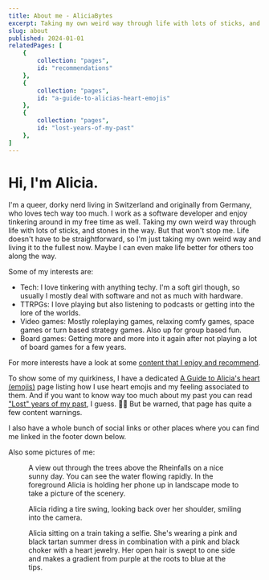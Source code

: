 ```yaml
---
title: About me - AliciaBytes
excerpt: Taking my own weird way through life with lots of sticks, and stones in the way.
slug: about
published: 2024-01-01
relatedPages: [
    {
        collection: "pages",
        id: "recommendations"
    },
    {
        collection: "pages",
        id: "a-guide-to-alicias-heart-emojis"
    },
    {
        collection: "pages",
        id: "lost-years-of-my-past"
    },
]
---
```



# Hi, I'm Alicia.

I'm a queer, dorky nerd living in Switzerland and originally from Germany, who loves tech way too much. I work as a software developer and enjoy tinkering around in my free time as well. Taking my own weird way through life with lots of sticks, and stones in the way. But that won't stop me. Life doesn't have to be straightforward, so I'm just taking my own weird way and living it to the fullest now. Maybe I can even make life better for others too along the way.

Some of my interests are:

- Tech: I love tinkering with anything techy. I'm a soft girl though, so usually I mostly deal with software and not as much with hardware.
- TTRPGs: I love playing but also listening to podcasts or getting into the lore of the worlds.
- Video games: Mostly roleplaying games, relaxing comfy games, space games or turn based strategy games. Also up for group based fun.
- Board games: Getting more and more into it again after not playing a lot of board games for a few years.

For more interests have a look at some [content that I enjoy and recommend](/recommendations/).

To show some of my quirkiness, I have a dedicated [A Guide to Alicia's heart (emojis)](/a-guide-to-alicias-heart-emojis) page listing how I use heart emojis and my feeling associated to them. And if you want to know way too much about my past you can read ["Lost" years of my past](/lost-years-of-my-past), I guess. 🤷‍♀️ But be warned, that page has quite a few content warnings.

I also have a whole bunch of social links or other places where you can find me linked in the footer down below.

Also some pictures of me:

<figure>
<Picture src="https://www-cdn.aliciabytes.com/file/aliciabytes-com/pages/about/taking-pictures-at-the-rheinfalls.jpg" alt="A view out through the trees above the Rheinfalls on a nice sunny day. You can see the water flowing rapidly. In the foreground Alicia is holding her phone up in landscape mode to take a picture of the scenery." formats={['avif', 'webp']} fallbackFormat="jpg" width="2000" height="819" quality="mid" />
<figcaption>A view out through the trees above the Rheinfalls on a nice sunny day. You can see the water flowing rapidly. In the foreground Alicia is holding her phone up in landscape mode to take a picture of the scenery.</figcaption>
</figure>
<figure>
<Picture src="https://www-cdn.aliciabytes.com/file/aliciabytes-com/pages/about/alicia-having-fun-on-the-wheel-swing.jpg" alt="Alicia riding a tire swing, looking back over her shoulder, smiling into the camera." formats={['avif', 'webp']} fallbackFormat="jpg" width="1512" height="2016" quality="mid" />
<figcaption>Alicia riding a tire swing, looking back over her shoulder, smiling into the camera.</figcaption>
</figure>
<figure>
<Picture src="https://www-cdn.aliciabytes.com/file/aliciabytes-com/pages/about/alicia-on-the-train.jpg" alt="Alicia sitting on a train taking a selfie. She's wearing a pink and black tartan summer dress in combination with a pink and black choker with a heart jewelry. Her hair is swept to one side and makes a gradient from purple at the roots to blue at the tips." formats={['avif', 'webp']} fallbackFormat="jpg" width="1224" height="1632" quality="mid" />
<figcaption>Alicia sitting on a train taking a selfie. She's wearing a pink and black tartan summer dress in combination with a pink and black choker with a heart jewelry. Her open hair is swept to one side and makes a gradient from purple at the roots to blue at the tips.</figcaption>
</figure>
